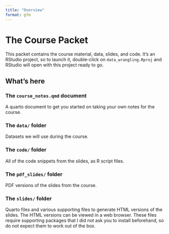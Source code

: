 ```yaml
---
title: "Overview"
format: gfm
---
```


# The Course Packet

This packet contains the course material, data, slides, and code. It's an RStudio project, so to launch it, double-click on `data_wrangling.Rproj` and RStudio will open with this project ready to go. 

## What's here

### The `course_notes.qmd` document

A quarto document to get you started on taking your own notes for the course. 

### The `data/` folder

Datasets we will use during the course.

### The `code/` folder

All of the code snippets from the slides, as R script files.

### The `pdf_slides/` folder

PDF versions of the slides from the course. 

### The `slides/` folder

Quarto files and various supporting files to generate HTML versions of the slides. The HTML versions can be viewed in a web browser. These files require supporting packages that I did not ask you to install beforehand, so do not expect them to work out of the box. 

